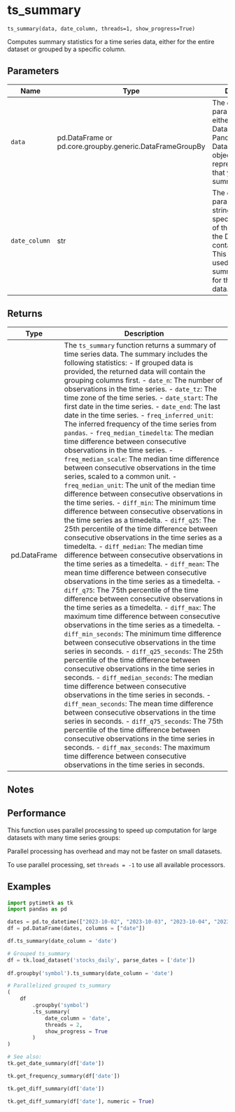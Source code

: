 # ts_summary { #pytimetk.ts_summary }

`ts_summary(data, date_column, threads=1, show_progress=True)`

Computes summary statistics for a time series data, either for the entire 
dataset or grouped by a specific column.

## Parameters

| Name          | Type                                                     | Description                                                                                                                                                                                                | Default    |
|---------------|----------------------------------------------------------|------------------------------------------------------------------------------------------------------------------------------------------------------------------------------------------------------------|------------|
| `data`        | pd.DataFrame or pd.core.groupby.generic.DataFrameGroupBy | The `data` parameter can be either a Pandas DataFrame or a Pandas  DataFrameGroupBy object. It represents the data that you want to  summarize.                                                            | _required_ |
| `date_column` | str                                                      | The `date_column` parameter is a string that specifies the name of the  column in the DataFrame that contains the dates. This column will be  used to compute summary statistics for the time series data. | _required_ |

## Returns

| Type         | Description                                                                                                                                                                                                                                                                                                                                                                                                                                                                                                                                                                                                                                                                                                                                                                                                                                                                                                                                                                                                                                                                                                                                                                                                                                                                                                                                                                                                                                                                                                                                                                                                                                                                                                                                                                                                                                                                                                                                                                                                                                                                                                                                                                                                                                                                                                                                                                                                                                                                                                                                                                                                                                                                                                                       |
|--------------|-----------------------------------------------------------------------------------------------------------------------------------------------------------------------------------------------------------------------------------------------------------------------------------------------------------------------------------------------------------------------------------------------------------------------------------------------------------------------------------------------------------------------------------------------------------------------------------------------------------------------------------------------------------------------------------------------------------------------------------------------------------------------------------------------------------------------------------------------------------------------------------------------------------------------------------------------------------------------------------------------------------------------------------------------------------------------------------------------------------------------------------------------------------------------------------------------------------------------------------------------------------------------------------------------------------------------------------------------------------------------------------------------------------------------------------------------------------------------------------------------------------------------------------------------------------------------------------------------------------------------------------------------------------------------------------------------------------------------------------------------------------------------------------------------------------------------------------------------------------------------------------------------------------------------------------------------------------------------------------------------------------------------------------------------------------------------------------------------------------------------------------------------------------------------------------------------------------------------------------------------------------------------------------------------------------------------------------------------------------------------------------------------------------------------------------------------------------------------------------------------------------------------------------------------------------------------------------------------------------------------------------------------------------------------------------------------------------------------------------|
| pd.DataFrame | The `ts_summary` function returns a summary of time series data. The  summary includes the following statistics: - If grouped data is provided, the returned data will contain the    grouping columns first. - `date_n`: The number of observations in the time series. - `date_tz`: The time zone of the time series. - `date_start`: The first date in the time series. - `date_end`: The last date in the time series. - `freq_inferred_unit`: The inferred frequency of the time series from                         `pandas`. - `freq_median_timedelta`: The median time difference between                             consecutive observations in the time series. - `freq_median_scale`: The median time difference between consecutive                         observations in the time series, scaled to a                        common unit. - `freq_median_unit`: The unit of the median time difference between                        consecutive observations in the time series. - `diff_min`: The minimum time difference between consecutive                observations in the time series as a timedelta. - `diff_q25`: The 25th percentile of the time difference between                consecutive observations in the time series as a timedelta. - `diff_median`: The median time difference between consecutive                   observations in the time series as a timedelta. - `diff_mean`: The mean time difference between consecutive observations                 in the time series as a timedelta. - `diff_q75`: The 75th percentile of the time difference between                consecutive observations in the time series as a timedelta. - `diff_max`: The maximum time difference between consecutive                observations in the time series as a timedelta. - `diff_min_seconds`: The minimum time difference between consecutive                        observations in the time series in seconds. - `diff_q25_seconds`: The 25th percentile of the time difference between                        consecutive observations in the time series in                        seconds. - `diff_median_seconds`: The median time difference between consecutive                           observations in the time series in seconds. - `diff_mean_seconds`: The mean time difference between consecutive                         observations in the time series in seconds. - `diff_q75_seconds`: The 75th percentile of the time difference between                        consecutive observations in the time series in seconds. - `diff_max_seconds`: The maximum time difference between consecutive                        observations in the time series in seconds. |

## Notes

## Performance

This function uses parallel processing to speed up computation for large 
datasets with many time series groups: 

Parallel processing has overhead and may not be faster on small datasets.

To use parallel processing, set `threads = -1` to use all available processors.

## Examples

```python
import pytimetk as tk
import pandas as pd

dates = pd.to_datetime(["2023-10-02", "2023-10-03", "2023-10-04", "2023-10-05", "2023-10-06", "2023-10-09", "2023-10-10"])
df = pd.DataFrame(dates, columns = ["date"])

df.ts_summary(date_column = 'date')
```

```python
# Grouped ts_summary
df = tk.load_dataset('stocks_daily', parse_dates = ['date'])
 
df.groupby('symbol').ts_summary(date_column = 'date') 
```

```python
# Parallelized grouped ts_summary 
(
    df 
        .groupby('symbol') 
        .ts_summary(
            date_column = 'date', 
            threads = 2, 
            show_progress = True
        ) 
)
```

```python
# See also:
tk.get_date_summary(df['date'])

tk.get_frequency_summary(df['date'])

tk.get_diff_summary(df['date'])

tk.get_diff_summary(df['date'], numeric = True)

```